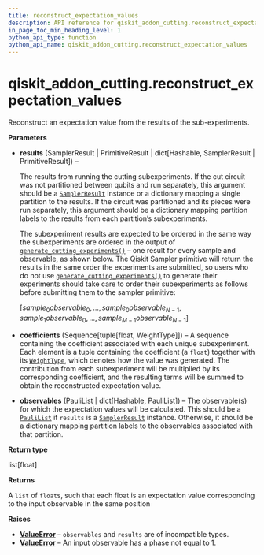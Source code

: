 ```yaml
---
title: reconstruct_expectation_values
description: API reference for qiskit_addon_cutting.reconstruct_expectation_values
in_page_toc_min_heading_level: 1
python_api_type: function
python_api_name: qiskit_addon_cutting.reconstruct_expectation_values
---
```


<span id="qiskit-addon-cutting-reconstruct-expectation-values" />

# qiskit\_addon\_cutting.reconstruct\_expectation\_values

<Function id="qiskit_addon_cutting.reconstruct_expectation_values" isDedicatedPage={true} github="https://github.com/Qiskit/qiskit-addon-cutting/tree/stable/0.9/qiskit_addon_cutting/cutting_reconstruction.py" signature="reconstruct_expectation_values(results, coefficients, observables)">
  Reconstruct an expectation value from the results of the sub-experiments.

  **Parameters**

  *   **results** (SamplerResult | PrimitiveResult | dict\[Hashable, SamplerResult | PrimitiveResult]) –

      The results from running the cutting subexperiments. If the cut circuit was not partitioned between qubits and run separately, this argument should be a [`SamplerResult`](/api/qiskit/qiskit.primitives.SamplerResult "(in Qiskit v1.2)") instance or a dictionary mapping a single partition to the results. If the circuit was partitioned and its pieces were run separately, this argument should be a dictionary mapping partition labels to the results from each partition’s subexperiments.

      The subexperiment results are expected to be ordered in the same way the subexperiments are ordered in the output of [`generate_cutting_experiments()`](generate-cutting-experiments "qiskit_addon_cutting.generate_cutting_experiments") – one result for every sample and observable, as shown below. The Qiskit Sampler primitive will return the results in the same order the experiments are submitted, so users who do not use [`generate_cutting_experiments()`](generate-cutting-experiments "qiskit_addon_cutting.generate_cutting_experiments") to generate their experiments should take care to order their subexperiments as follows before submitting them to the sampler primitive:

      $[sample_{0}observable_{0}, \ldots, sample_{0}observable_{N-1}, sample_{1}observable_{0}, \ldots, sample_{M-1}observable_{N-1}]$

  *   **coefficients** (Sequence\[tuple\[float, WeightType]]) – A sequence containing the coefficient associated with each unique subexperiment. Each element is a tuple containing the coefficient (a `float`) together with its [`WeightType`](qpd-weight-type "qiskit_addon_cutting.qpd.WeightType"), which denotes how the value was generated. The contribution from each subexperiment will be multiplied by its corresponding coefficient, and the resulting terms will be summed to obtain the reconstructed expectation value.

  *   **observables** (PauliList | dict\[Hashable, PauliList]) – The observable(s) for which the expectation values will be calculated. This should be a [`PauliList`](/api/qiskit/qiskit.quantum_info.PauliList "(in Qiskit v1.2)") if `results` is a [`SamplerResult`](/api/qiskit/qiskit.primitives.SamplerResult "(in Qiskit v1.2)") instance. Otherwise, it should be a dictionary mapping partition labels to the observables associated with that partition.

  **Return type**

  list\[float]

  **Returns**

  A `list` of `float`s, such that each float is an expectation value corresponding to the input observable in the same position

  **Raises**

  *   [**ValueError**](https://docs.python.org/3/library/exceptions.html#ValueError "(in Python v3.12)") – `observables` and `results` are of incompatible types.
  *   [**ValueError**](https://docs.python.org/3/library/exceptions.html#ValueError "(in Python v3.12)") – An input observable has a phase not equal to 1.
</Function>


